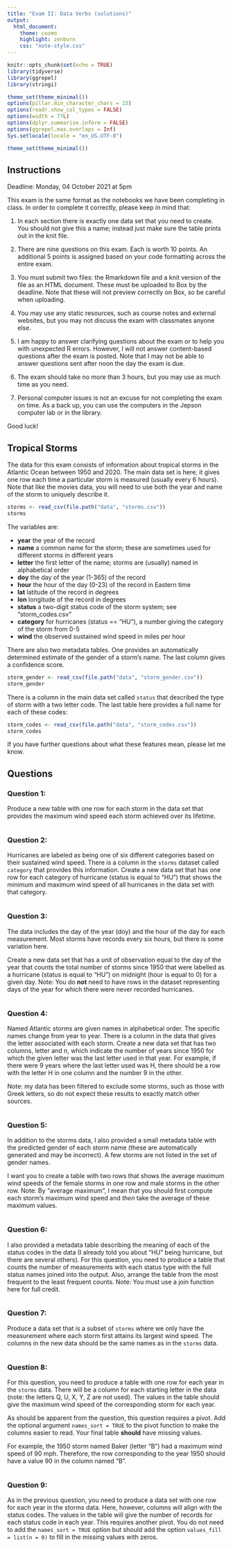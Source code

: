 ```yaml
---
title: "Exam II: Data Verbs (solutions)"
output:
  html_document:
    theme: cosmo
    highlight: zenburn
    css: "note-style.css"
---
```


```r
knitr::opts_chunk$set(echo = TRUE)
library(tidyverse)
library(ggrepel)
library(stringi)

theme_set(theme_minimal())
options(pillar.min_character_chars = 15)
options(readr.show_col_types = FALSE)
options(width = 77L)
options(dplyr.summarise.inform = FALSE)
options(ggrepel.max.overlaps = Inf)
Sys.setlocale(locale = "en_US.UTF-8")

theme_set(theme_minimal())
```

## Instructions

Deadline: Monday, 04 October 2021 at 5pm

This exam is the same format as the notebooks we have been completing in class.
In order to complete it correctly, please keep in mind that:

1. In each section there is exactly one data set that you need to create. 
You should not give this a name; instead just make sure the table prints out
in the knit file.

2. There are nine questions on this exam. Each is worth 10 points. An 
additional 5 points is assigned based on your code formatting across the
entire exam. 

3. You must submit two files: the Rmarkdown file and a knit version of the
file as an HTML document. These must be uploaded to Box by the deadline. Note
that these will not preview correctly on Box, so be careful when uploading.

4. You may use any static resources, such as course notes and external
websites, but you may not discuss the exam with classmates anyone else.

5. I am happy to answer clarifying questions about the exam or to help you
with unexpected R errors. However, I will not answer content-based questions 
after the exam is posted. Note that I may not be able to answer questions 
sent after noon the day the exam is due.

6. The exam should take no more than 3 hours, but you may use as much time 
as you need.

7. Personal computer issues is not an excuse for not completing the exam on
time. As a back up, you can use the computers in the Jepson computer lab or
in the library. 

Good luck!

## Tropical Storms

The data for this exam consists of information about tropical storms in the 
Atlantic Ocean between 1950 and 2020. The main data set is here; it gives one
row each time a particular storm is measured (usually every 6 hours). Note that
like the movies data, you will need to use both the year and name of the storm
to uniquely describe it.

```r
storms <- read_csv(file.path("data", "storms.csv"))
storms
```

The variables are:

- **year**      the year of the record
- **name**      a common name for the storm; these are sometimes used for different storms in different years
- **letter**    the first letter of the name; storms are (usually) named in alphabetical order
- **doy**       the day of the year (1-365) of the record
- **hour**      the hour of the day (0-23) of the record in Eastern time 
- **lat**       latitude of the record in degrees
- **lon**       longitude of the record in degrees
- **status**    a two-digit status code of the storm system; see "storm_codes.csv"
- **category**  for hurricanes (status == "HU"), a number giving the category of the storm from 0-5
- **wind**      the observed sustained wind speed in miles per hour

There are also two metadata tables. One provides an automatically determined 
estimate of the gender of a storm's name. The last column gives a confidence
score.

```r
storm_gender <- read_csv(file.path("data", "storm_gender.csv"))
storm_gender
```

There is a column in the main data set called `status` that described the type
of storm with a two letter code. The last table here provides a full name for
each of these codes:

```r
storm_codes <- read_csv(file.path("data", "storm_codes.csv"))
storm_codes
```

If you have further questions about what these features mean, please let me know.

## Questions

### Question 1:

Produce a new table with one row for each storm in the data set that provides
the maximum wind speed each storm achieved over its lifetime.

```r

```

### Question 2: 

Hurricanes are labeled as being one of six different categories based on their
sustained wind speed. There is a column in the `storms` dataset called
`category` that provides this information. Create a new data set that has one
row for each category of hurricane (status is equal to "HU") that shows the
minimum and maximum wind speed of all hurricanes in the data set with that category. 

```r

```

### Question 3: 

The data includes the day of the year (doy) and the hour of the day for each 
measurement. Most storms have records every six hours, but there is some 
variation here.

Create a new data set that has a unit of observation equal to the day of the 
year that counts the total number of storms since 1950 that were labelled as a
hurricane (status is equal to "HU") on midnight (hour is equal to 0) for a given
day. Note: You do **not** need to have rows in the dataset representing days of
the year for which there were never recorded hurricanes.

```r

```

### Question 4: 

Named Atlantic storms are given names in alphabetical order. The specific names
change from year to year. There is a column in the data that gives the letter
associated with each storm. Create a new data set that has two columns, letter 
and n, which indicate the number of years since 1950 for which the given letter
was the last letter used in that year. For example, if there were 9 years where
the last letter used was H, there should be a row with the letter H in one 
column and the number 9 in the other.

Note: my data has been filtered to exclude some storms, such as those with 
Greek letters, so do not expect these results to exactly match other sources.

```r

```

### Question 5:

In addition to the storms data, I also provided a small metadata table with
the predicted gender of each storm name (these are automatically generated
and may be incorrect). A few storms are not listed in the set of gender names.

I want you to create a table with two rows that shows the average maximum wind
speeds of the female storms in one row and male storms in the other row. Note:
By "average maximum", I mean that you should first compute each storm's maximum
wind speed and *then* take the average of these maximum values.

```r

```

### Question 6: 

I also provided a metadata table describing the meaning of each of the status
codes in the data (I already told you about "HU" being hurricane, but there are
several others). For this question, you need to produce a table that counts the
number of measurements with each status type with the full status names joined
into the output. Also, arrange the table from the most frequent to the least
frequent counts. Note: You must use a join function here for full credit.

```r

```

### Question 7: 

Produce a data set that is a subset of `storms` where we only have the
measurement where each storm first attains its largest wind speed. The columns
in the new data should be the same names as in the `storms` data. 

```r

```

### Question 8:

For this question, you need to produce a table with one row for each year in 
the `storms` data. There will be a column for each starting letter in the data
(note: the letters Q, U, X, Y, Z are not used). The values in the table should
give the maximum wind speed of the corresponding storm for each year.

As should be apparent from the question, this question requires a pivot. Add
the optional argument `names_sort = TRUE` to the pivot function to make the
columns easier to read. Your final table **should** have missing values.

For example, the 1950 storm named Baker (letter "B") had a maximum wind speed
of 90 mph. Therefore, the row corresponding to the year 1950 should have a 
value 90 in the column named "B".

```r

```

### Question 9:

As in the previous question, you need to produce a data set with one row for
each year in the storms data. Here, however, columns will align with the status
codes. The values in the table will give the number of records for each status
code in each year. This requires another pivot. You do not need to add the
`names_sort = TRUE` option but should add the option `values_fill = list(n = 0)`
to fill in the missing values with zeros.

```r

```

